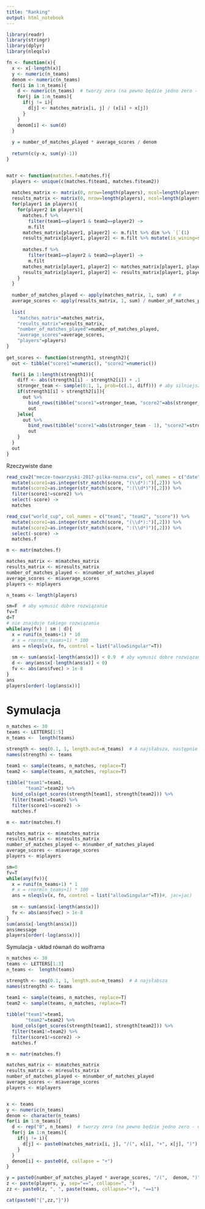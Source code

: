 ```yaml
---
title: "Ranking"
output: html_notebook
---
```


```r
library(readr)
library(stringr)
library(dplyr)
library(nleqslv)

fn <- function(x){
  x <- x[-length(x)]
  y <- numeric(n_teams)
  denom <- numeric(n_teams)
  for(i in 1:n_teams){
    d <- numeric(n_teams)  # tworzy zera (na pewno będzie jedno zero - dla j==i)
    for(j in 1:n_teams){
      if(j != i){
        d[j] <- matches_matrix[i, j] / (x[i] + x[j])
      }
    }
    denom[i] <- sum(d)
  }
  
  y = number_of_matches_played * average_scores / denom
  
  return(c(y-x, sum(y)-1))
}


matr <- function(matches.f=matches.f){
  players <- unique(c(matches.f$team1, matches.f$team2))
  
  matches_matrix <- matrix(0, nrow=length(players), ncol=length(players), dimnames=list(players, players))
  results_matrix <- matrix(0, nrow=length(players), ncol=length(players), dimnames=list(players, players))
  for(player1 in players){
    for(player2 in players){
      matches.f %>% 
        filter(team1==player1 & team2==player2) ->
        m.filt
      matches_matrix[player1, player2] <- m.filt %>% dim %>% `[`(1)
      results_matrix[player1, player2] <- m.filt %>% mutate(is_wining=score1 > score2) %>% pull(is_wining) %>% sum
  
      matches.f %>% 
        filter(team1==player2 & team2==player1) ->
        m.filt
      matches_matrix[player1, player2] <- matches_matrix[player1, player2] + m.filt %>% dim %>% `[`(1)
      results_matrix[player1, player2] <- results_matrix[player1, player2] + m.filt %>% mutate(is_wining=score1 < score2) %>% pull(is_wining) %>% sum
    }
  }
  
  number_of_matches_played <- apply(matches_matrix, 1, sum)  # m
  average_scores <- apply(results_matrix, 1, sum) / number_of_matches_played # s
  
  list(
    "matches_matrix"=matches_matrix,
    "results_matrix"=results_matrix,
    "number_of_matches_played"=number_of_matches_played,
    "average_scores"=average_scores,
    "players"=players)
}
  
get_scores <- function(strength1, strength2){
  out <- tibble("score1"=numeric(), "score2"=numeric())

  for(i in 1:length(strength1)){
    diff <- abs(strength1[i] - strength2[i]) + .1
    stronger_team <- sample(0:1, 1, prob=(c(.1, diff))) # aby silniejsza drużyna miała więcej zwycięstw
    if(strength1[i] > strength2[i]){
      out %>% 
        bind_rows(tibble("score1"=stronger_team, "score2"=abs(stronger_team - 1))) ->
        out
    }else{
      out %>% 
        bind_rows(tibble("score1"=abs(stronger_team - 1), "score2"=stronger_team)) ->
        out
    }
  }
  out
}

```

Rzeczywiste dane
```r
read_csv2("mecze-towarzyski-2017-pilka-nozna.csv", col_names = c("date", "team1", "team2", "score")) %>% 
  mutate(score1=as.integer(str_match(score, "(\\d*):")[,2])) %>% 
  mutate(score2=as.integer(str_match(score, ":(\\d*)")[,2])) %>% 
  filter(score1!=score2) %>% 
  select(-score) ->
  matches

read_csv("world_cup", col_names = c("team1", "team2", "score")) %>% 
  mutate(score1=as.integer(str_match(score, "(\\d*):")[,2])) %>% 
  mutate(score2=as.integer(str_match(score, ":(\\d*)")[,2])) %>% 
  select(-score) ->
  matches.f
```


```r
m <- matr(matches.f)

matches_matrix <- m$matches_matrix
results_matrix <- m$results_matrix
number_of_matches_played <- m$number_of_matches_played
average_scores <- m$average_scores
players <- m$players

n_teams <- length(players)

sm=F  # aby wymusić dobre rozwiązanie
fv=T
d=T
# nie znajduje takiego rozwiązania
while(any(fv) | sm | d){
  x = runif(n_teams+1) * 10
  # x = rnorm(n_teams+1) * 100
  ans = nleqslv(x, fn, control = list("allowSingular"=T))
  
  sm <- sum(ans$x[-length(ans$x)]) < 0.9  # aby wymusić dobre rozwiązanie
  d <- any(ans$x[-length(ans$x)] < 0)
  fv <- abs(ans$fvec) > 1e-8
}
ans
players[order(-log(ans$x))]
```

# Symulacja
```r
n_matches <- 30
teams <- LETTERS[1:5]
n_teams <-  length(teams)

strength <- seq(0.1, 1, length.out=n_teams)  # A najsłabsza, następnie B itd
names(strength) <- teams

team1 <- sample(teams, n_matches, replace=T)
team2 <- sample(teams, n_matches, replace=T)
 
tibble("team1"=team1,
       "team2"=team2) %>% 
  bind_cols(get_scores(strength[team1], strength[team2])) %>%
  filter(team1!=team2) %>%
  filter(score1!=score2) ->
  matches.f

m <- matr(matches.f)

matches_matrix <- m$matches_matrix
results_matrix <- m$results_matrix
number_of_matches_played <- m$number_of_matches_played
average_scores <- m$average_scores
players <- m$players

sm=0
fv=T
while(any(fv)){
  x = runif(n_teams+1) * 1
  # x = rnorm(n_teams+1) * 100
  ans = nleqslv(x, fn, control = list("allowSingular"=T))#, jac=jac)
  
  sm <- sum(ans$x[-length(ans$x)])
  fv <- abs(ans$fvec) > 1e-8
}
sum(ans$x[-length(ans$x)])
ans$message
players[order(-log(ans$x))]

```

Symulacja - układ równań do wolframa
```r
n_matches <- 30
teams <- LETTERS[1:3]
n_teams <-  length(teams)

strength <- seq(0.1, 1, length.out=n_teams)  # A najsłabsza
names(strength) <- teams

team1 <- sample(teams, n_matches, replace=T)
team2 <- sample(teams, n_matches, replace=T)
 
tibble("team1"=team1,
       "team2"=team2) %>% 
  bind_cols(get_scores(strength[team1], strength[team2])) %>%
  filter(team1!=team2) %>%
  filter(score1!=score2) ->
  matches.f

m <- matr(matches.f)

matches_matrix <- m$matches_matrix
results_matrix <- m$results_matrix
number_of_matches_played <- m$number_of_matches_played
average_scores <- m$average_scores
players <- m$players


x <- teams
y <- numeric(n_teams)
denom <- character(n_teams)
for(i in 1:n_teams){
  d <- rep("0", n_teams)  # tworzy zera (na pewno będzie jedno zero - dla j==i)
  for(j in 1:n_teams){
    if(j != i){
      d[j] <- paste0(matches_matrix[i, j], "/(", x[i], "+", x[j], ")")
    }
  }
  denom[i] <- paste0(d, collapse = "+")
}

y = paste0(number_of_matches_played * average_scores, "/(",  denom, ")")
z <- paste(players, y, sep="==", collapse=", ")
zz <- paste0(z, ", ", paste(teams, collapse="+"), "==1")

cat(paste0("{",zz,"}"))
```
















